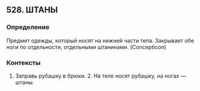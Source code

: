 ## 528. ШТАНЫ
### Определение
Предмет одежды, который носят на нижней части тела. Закрывает обе ноги по отдельности, отдельными штанинами. (Concepticon)

### Контексты
1. Заправь рубашку в брюки. 2. На теле носят рубашку, на ногах — штаны.

